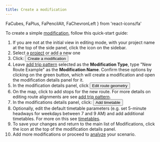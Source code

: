```yaml
---
title: Create a modification
---
```


  FaCubes,
  FaPlus,
  FaPencilAlt,
  FaChevronLeft
} from 'react-icons/fa'


To create a simple [modification](/glossary#modification), follow this quick-start guide:

1. If you are not at the initial view in editing mode, with your project name at the top of the side panel, click the <FaCubes /> icon on the sidebar.
1. Select a [project](/glossary#project) or add a new one
1. Click: <Button variantColor='green'><FaPlus /> Create a modification</Button>
1. Leave [add trip pattern](/edit-scenario/modifications#add-trip-pattern) selected as the **Modification Type**, type "New Route Example" as the **Modification Name**. Confirm these options by clicking on the green button, which will create a modification and open the modification details panel for it.
1. In the modification details panel, click <Button variantColor='yellow'><FaPencilAlt /> Edit route geometry</Button>
1. On the map, click to add stops for the new route. For more details on editing route alignments are see [add trip pattern](/edit-scenario/modifications#add-trip-pattern).
1. In the modifications details panel, click: <Button variantColor='green'><FaPlus /> Add timetable</Button>
1. Optionally, edit the default timetable parameters (e.g. set 5-minute headways for weekdays between 7 and 9 AM) and add additional timetables. For more on this see [timetables](/edit-scenario/timetable).
1. To save your changes and return to the main list of Modifications, click the <FaChevronLeft /> icon at the top of the modification details panel.
1. Add more modifications or proceed to [analyze](/analysis) your scenario.
